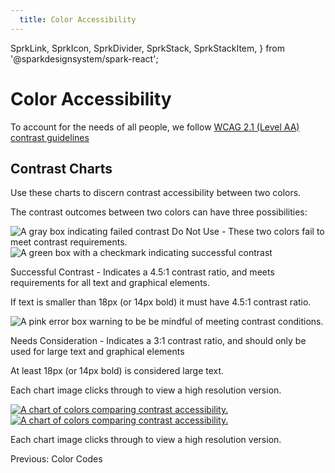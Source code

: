 ```yaml
---
  title: Color Accessibility
---
```









  SprkLink,
  SprkIcon,
  SprkDivider,
  SprkStack,
  SprkStackItem,
} from '@sparkdesignsystem/spark-react';

# Color Accessibility
  To account for the needs of all people, we follow [WCAG 2.1 (Level AA) contrast guidelines](https://www.w3.org/TR/WCAG21/)

## Contrast Charts
Use these charts to discern contrast accessibility between two colors.

<p class="sprk-b-TypeBodyTwo sprk-u-mbl sprk-u-Measure">
  The contrast outcomes between two colors can have three possibilities:
</p>


<SprkStack splitAt="tiny" additionalClasses="sprk-u-mbm sprk-u-Measure">
  <SprkStackItem additionalClasses="sprk-o-Stack__item--fourth@xs sprk-o-Stack__item--center-column sprk-u-TextAlign--center">
    <img src={grayBox}  alt="A gray box indicating failed contrast"/>
  </SprkStackItem>
  <SprkStackItem additionalClasses="sprk-o-Stack__item--three-fourths@xs sprk-o-Stack__item--center-column">
    <span class="sprk-u-FontWeight--bold">Do Not Use</span> - These two colors fail to meet contrast requirements.
  </SprkStackItem>
</SprkStack>
<SprkDivider element="span" additionalClasses="sprk-u-Measure sprk-u-mvl"/>
<SprkStack splitAt="tiny" additionalClasses="sprk-u-mbm sprk-u-Measure">
  <SprkStackItem additionalClasses="sprk-o-Stack__item--fourth@xs sprk-o-Stack__item--center-column sprk-u-TextAlign--center">
    <img src={greenBox}  alt="A green box with a checkmark indicating successful contrast"/>
  </SprkStackItem>
  <SprkStackItem additionalClasses="sprk-o-Stack__item--three-fourths@xs sprk-o-Stack__item--center-column">
    <p>
      <span class="sprk-u-FontWeight--bold">Successful Contrast</span> - Indicates a 4.5:1 contrast ratio, and meets requirements for all text and graphical elements.
    </p>
    <p class="sprk-b-TypeBodyTwo sprk-u-mbn sprk-u-Measure">
      If text is smaller than 18px (or 14px bold) it must have 4.5:1 contrast ratio.
    </p>
  </SprkStackItem>
</SprkStack>
<SprkDivider element="span" additionalClasses="sprk-u-Measure sprk-u-mvl"/>
<SprkStack splitAt="tiny" additionalClasses="sprk-u-mbm sprk-u-Measure">
  <SprkStackItem additionalClasses="sprk-o-Stack__item--fourth@xs sprk-o-Stack__item--center-column sprk-u-TextAlign--center">
    <img src={pinkBox}  alt="A pink error box warning to be be mindful of meeting contrast conditions."/>
  </SprkStackItem>
  <SprkStackItem additionalClasses="sprk-o-Stack__item--three-fourths@xs sprk-o-Stack__item--center-column">
    <p>
      <span class="sprk-u-FontWeight--bold">Needs Consideration</span> - Indicates a 3:1 contrast ratio, and should only be used for large text and graphical elements
    </p>
    <p class="sprk-b-TypeBodyTwo sprk-u-mbn sprk-u-Measure">
      At least 18px (or 14px bold) is considered large text.
    </p>
  </SprkStackItem>
</SprkStack>
<SprkDivider element="span" additionalClasses="sprk-u-Measure sprk-u-mvl"/>

<p class="sprk-u-FontWeight--bold sprk-u-mvh sprk-u-Measure">Each chart image clicks through to view a high resolution version.</p>

<a href={chart1HighRes} class="sbdocs-a sprk-u-Measure">
  <img
    srcset={accessibilityChart1Set}
    src={accessibilityChart1}
    sizes="(min-width: 1120px) 1120px,
          (min-width: 1680px) 1680px,
          560px"
    class="sprk-u-mbm"
    alt="A chart of colors comparing contrast accessibility."/>
</a>
<a href={chart2HighRes} class="sbdocs-a sprk-u-Measure">
  <img
    srcset={accessibilityChart2Set}
    src={accessibilityChart2}
    sizes="(min-width: 1120px) 1120px,
          (min-width: 1680px) 1680px,
          560px"
    class="sprk-u-mbh"
    alt="A chart of colors comparing contrast accessibility."/>
</a>

<p class="sprk-u-FontWeight--bold sprk-u-mbh sprk-u-Measure sprk-u-mbl">Each chart image clicks through to view a high resolution version.</p>

<SprkDivider element="span" additionalClasses="sprk-u-mbl"/>
<SprkLink
  element="a"
  href="/using-spark/foundations/color-codes"
  variant="has-icon"
>
  <SprkIcon
    additionalClasses="
      sprk-u-mrs
      sprk-c-Icon--m
      sprk-c-Icon--stroke-current-color"
    iconName="arrow-left"
  />
  Previous: Color Codes
</SprkLink>